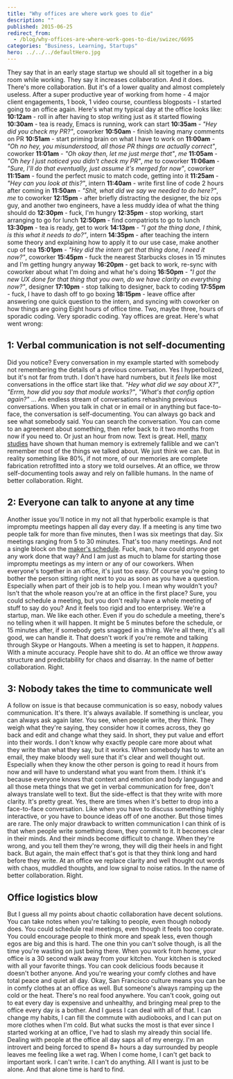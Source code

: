 ```yaml
---
title: "Why offices are where work goes to die"
description: ""
published: 2015-06-25
redirect_from:
  - /blog/why-offices-are-where-work-goes-to-die/swizec/6695
categories: "Business, Learning, Startups"
hero: ../../../defaultHero.jpg
---
```


They say that in an early stage startup we should all sit together in a big room while working. They say it increases collaboration. And it does. There's more collaboration. But it's of a lower quality and almost completely useless. After a super productive year of working from home - 4 major client engagements, 1 book, 1 video course, countless blogposts - I started going to an office again. Here's what my typical day at the office looks like: **10:12am** - roll in after having to stop writing just as it started flowing **10:30am** - tea is ready, Emacs is running, work can start **10:35am** - _"Hey did you check my PR?"_, coworker **10:50am** - finish leaving many comments on PR **10:51am** - start priming brain on what I have to work on **11:00am** - _"Oh no hey, you misunderstood, all those PR things are actually correct"_, coworker **11:01am** - _"Oh okay then, let me just merge that"_, _me_ **11:05am** - _"Oh hey I just noticed you didn't check my PR"_, _me_ to coworker **11:06am** - _"Sure, I'll do that eventually, just assume it's merged for now"_, coworker **11:15am** - found the perfect music to match code, getting into it **11:25am** - _"Hey can you look at this?"_, intern **11:40am** - write first line of code 2 hours after coming in **11:50am** - _"Shit, what did we say we needed to do here?"_, _me_ to coworker **12:15pm** - after briefly distracting the designer, the biz ops guy, and another two engineers, have a less muddy idea of what the thing should do **12:30pm** - fuck, I'm hungry **12:35pm** - stop working, start arranging to go for lunch **12:50pm** - find compatriots to go to lunch **13:30pm** - tea is ready, get to work **14:13pm** - _"I got the thing done, I think, is this what it needs to do?"_, intern **14:35pm** - after teaching the intern some theory and explaining how to apply it to our use case, make another cup of tea **15:01pm** - _"Hey did the intern get that thing done, I need it now?"_, coworker **15:45pm** - fuck the nearest Starbucks closes in 15 minutes and I'm getting hungry anyway **16:20pm** - get back to work, re-sync with coworker about what I'm doing and what he's doing **16:50pm** - _"I got the new UX done for that thing that you own, do we have clarity on everything now?"_, designer **17:10pm** - stop talking to designer, back to coding **17:55pm** - fuck, I have to dash off to go boxing **18:15pm** - leave office after answering one quick question to the intern, and syncing with coworker on how things are going Eight hours of office time. Two, maybe three, hours of sporadic coding. Very sporadic coding. Yay offices are great. Here's what went wrong:

## 1: Verbal communication is not self-documenting

Did you notice? Every conversation in my example started with somebody not remembering the details of a previous conversation. Yes I hyperbolized, but it's not far from truth. I don't have hard numbers, but it _feels_ like most conversations in the office start like that. _"Hey what did we say about X?"_, _"Errm, how did you say that module works?"_, _"What's that config option again?"_ ... An endless stream of conversations rehashing previous conversations. When you talk in chat or in email or in anything but face-to-face, the conversation is self-documenting. You can always go back and see what somebody said. You can search the conversation. You can come to an agreement about something, then refer back to it two months from now if you need to. Or just an hour from now. Text is great. Hell, [many studies](https://scholar.google.com/scholar?hl=en&q=human+memory+fallible&btnG=&as_sdt=1%2C5&as_sdtp=) have shown that human memory is extremely fallible and we can't remember most of the things we talked about. We just think we can. But in reality something like 80%, if not more, of our memories are complete fabrication retrofitted into a story we told ourselves. At an office, we throw self-documenting tools away and rely on fallible humans. In the name of better collaboration. Right.

## 2: Everyone can talk to anyone at any time

Another issue you'll notice in my not all that hyperbolic example is that impromptu meetings happen all day every day. If a meeting is any time two people talk for more than five minutes, then I was six meetings that day. Six meetings ranging from 5 to 30 minutes. That's too many meetings. And not a single block on the [maker's schedule](http://swizec.com/blog/why-programmers-work-at-night/swizec/3198). Fuck, man, how could _anyone_ get any work done that way? And I am just as much to blame for starting those impromptu meetings as my intern or any of our coworkers. When everyone's together in an office, it's just too easy. Of course you're going to bother the person sitting right next to you as soon as you have a question. Especially when part of their job is to help you. I mean why wouldn't you? Isn't that the whole reason you're at an office in the first place? Sure, you could schedule a meeting, but you don't really have a whole meeting of stuff to say do you? And it feels too rigid and too enterprisey. We're a startup, man. We like each other. Even if you do schedule a meeting, there's no telling when it will happen. It might be 5 minutes before the schedule, or 15 minutes after, if somebody gets snagged in a thing. We're all there, it's all good, we can handle it. That doesn't work if you're remote and talking through Skype or Hangouts. When a meeting is set to happen, it _happens_. With a minute accuracy. People have shit to do. At an office we throw away structure and predictability for chaos and disarray. In the name of better collaboration. Right.

## 3: Nobody takes the time to communicate well

A follow on issue is that because communication is so easy, nobody values communication. It's there. It's always available. If something is unclear, you can always ask again later. You see, when people write, they think. They weigh what they're saying, they consider how it comes across, they go back and edit and change what they said. In short, they put value and effort into their words. I don't know why exactly people care more about what they write than what they say, but it works. When somebody has to write an email, they make bloody well sure that it's clear and well thought out. Especially when they know the other person is going to read it hours from now and will have to understand what you want from them. I think it's because everyone knows that context and emotion and body language and all those meta things that we get in verbal communication for free, don't always translate well to text. But the side-effect is that they write with more clarity. It's pretty great. Yes, there are times when it's better to drop into a face-to-face conversation. Like when you have to discuss something highly interactive, or you have to bounce ideas off of one another. But those times are rare. The only major drawback to written communication I can think of is that when people write something down, they commit to it. It becomes clear in their minds. And their minds become difficult to change. When they're wrong, and you tell them they're wrong, they will dig their heels in and fight back. But again, the main effect that's got is that they think long and hard before they write. At an office we replace clarity and well thought out words with chaos, muddled thoughts, and low signal to noise ratios. In the name of better collaboration. Right.

## Office logistics blow

But I guess all my points about chaotic collaboration have decent solutions. You can take notes when you're talking to people, even though nobody does. You could schedule real meetings, even though it feels too corporate. You could encourage people to think more and speak less, even though egos are big and this is hard. The one thin you can't solve though, is all the time you're wasting on just being there. When you work from home, your office is a 30 second walk away from your kitchen. Your kitchen is stocked with all your favorite things. You can cook delicious foods because it doesn't bother anyone. And you're wearing your comfy clothes and have total peace and quiet all day. Okay, San Francisco culture means you can be in comfy clothes at an office as well. But someone's always ramping up the cold or the heat. There's no real food anywhere. You can't cook, going out to eat every day is expensive and unhealthy, and bringing meal prep to the office every day is a bother. And I guess I can deal with all of that. I can change my habits, I can fill the commute with audiobooks, and I can put on more clothes when I'm cold. But what sucks the most is that ever since I started working at an office, I've had to slash my already thin social life. Dealing with people at the office all day saps all of my energy. I'm an introvert and being forced to spend 8+ hours a day surrounded by people leaves me feeling like a wet rag. When I come home, I can't get back to important work. I can't write. I can't do anything. All I want is just to be alone. And that alone time is hard to find.

